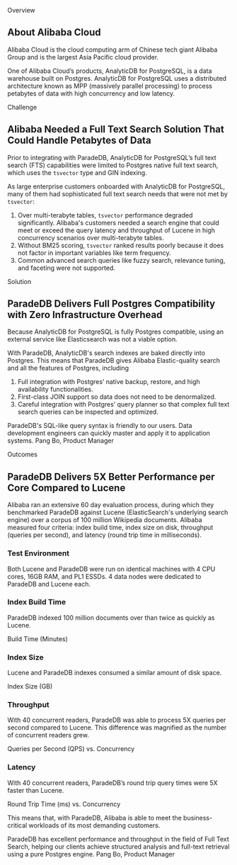 
<p className="relative top-10 font-semibold text-indigo-600">Overview</p>

## About Alibaba Cloud

Alibaba Cloud is the cloud computing arm of Chinese tech giant Alibaba Group and is the largest Asia Pacific cloud provider.

One of Alibaba Cloud’s products, AnalyticDB for PostgreSQL, is a data warehouse built on Postgres. AnalyticDB for PostgreSQL uses a distributed architecture known as MPP (massively parallel processing) to process petabytes of data with high concurrency and low latency.

<p className="relative top-10 font-semibold text-indigo-600">Challenge</p>

## Alibaba Needed a Full Text Search Solution That Could Handle Petabytes of Data

Prior to integrating with ParadeDB, AnalyticDB for PostgreSQL’s full text search (FTS) capabilities were limited to Postgres native full text search, which uses the `tsvector` type and GIN indexing.

As large enterprise customers onboarded with AnalyticDB for PostgreSQL, many of them had sophisticated full text search needs that were not met by `tsvector`:

1. Over multi-terabyte tables, `tsvector` performance degraded significantly. Alibaba's customers needed a search engine that could meet or exceed the query latency and throughput of Lucene in high concurrency scenarios over multi-terabyte tables.
2. Without BM25 scoring, `tsvector` ranked results poorly because it does not factor in important variables like term frequency.
3. Common advanced search queries like fuzzy search, relevance tuning, and faceting were not supported.

<p className="relative top-10 font-semibold text-indigo-600">Solution</p>

## ParadeDB Delivers Full Postgres Compatibility with Zero Infrastructure Overhead

Because AnalyticDB for PostgreSQL is fully Postgres compatible, using an external service like Elasticsearch was not a viable option.

With ParadeDB, AnalyticDB's search indexes are baked directly into Postgres. This means that ParadeDB gives Alibaba Elastic-quality search and all the
features of Postgres, including

1. Full integration with Postgres’ native backup, restore, and high availability functionalities.
2. First-class JOIN support so data does not need to be denormalized.
3. Careful integration with Postgres’ query planner so that complex full text search queries can be inspected and optimized.

<div className="rounded-xl bg-indigo-600 px-8 py-4 md:my-2 md:px-12">
  <span className="font-medium text-white md:text-2xl">
    ParadeDB's SQL-like query syntax is friendly to our users. Data development
    engineers can quickly master and apply it to application systems.
  </span>
  <span className="pt-4 text-sm text-white md:text-lg">
    Pang Bo, Product Manager
  </span>
</div>

<p className="relative top-10 font-semibold text-indigo-600">Outcomes</p>

## ParadeDB Delivers 5X Better Performance per Core Compared to Lucene

Alibaba ran an extensive 60 day evaluation process, during which they benchmarked ParadeDB against Lucene (ElasticSearch's underlying search engine) over a corpus of 100 million Wikipedia documents.
Alibaba measured four criteria: index build time, index size on disk, throughput (queries per second), and latency (round trip time in milliseconds).

### Test Environment

Both Lucene and ParadeDB were run on identical machines with 4 CPU cores, 16GB RAM, and PL1 ESSDs. 4 data nodes were dedicated to ParadeDB and Lucene each.

### Index Build Time

ParadeDB indexed 100 million documents over than twice as quickly as Lucene.

<Card className="text-center">
  <Subtitle>
    <Bold>Build Time (Minutes)</Bold>
  </Subtitle>
  <BarChart
    data={[
      {
        name: "Lucene",
        "Build Time (Minutes)": 215,
      },
      {
        name: "ParadeDB",
        "Build Time (Minutes)": 75,
      },
    ]}
    index="name"
    categories={["Build Time (Minutes)"]}
    showLegend={false}
    colors={["indigo"]}
    layout="vertical"
    yAxisWidth={80}
    xAxisLabel="Minutes"
  />
</Card>

### Index Size

Lucene and ParadeDB indexes consumed a similar amount of disk space.

<Card className="text-center">
  <Subtitle>
    <Bold>Index Size (GB)</Bold>
  </Subtitle>
  <BarChart
    data={[
      {
        name: "Lucene",
        "Index Size (GB)": 169,
      },
      {
        name: "ParadeDB",
        "Index Size (GB)": 187,
      },
    ]}
    index="name"
    categories={["Index Size (GB)"]}
    showLegend={false}
    colors={["indigo"]}
    layout="vertical"
    yAxisWidth={80}
    xAxisLabel="GB"
  />
</Card>

### Throughput

With 40 concurrent readers, ParadeDB was able to process 5X queries per second compared to Lucene. This difference was magnified as the number of concurrent readers grew.

<Card className="relative text-center">
  <Subtitle>
    <Bold>Queries per Second (QPS) vs. Concurrency</Bold>
  </Subtitle>
  <LineChart
    data={[
      {
        concurrency: 1,
        "Lucene (QPS)": 63.96,
        "ParadeDB (QPS)": 184.92,
      },
      {
        concurrency: 5,
        "Lucene (QPS)": 145.84,
        "ParadeDB (QPS)": 512.45,
      },
      {
        concurrency: 10,
        "Lucene (QPS)": 148.84,
        "ParadeDB (QPS)": 605.36,
      },
      {
        concurrency: 20,
        "Lucene (QPS)": 155.83,
        "ParadeDB (QPS)": 676.54,
      },
      {
        concurrency: 30,
        "Lucene (QPS)": 173.96,
        "ParadeDB (QPS)": 760.18,
      },
      {
        concurrency: 40,
        "Lucene (QPS)": 168.89,
        "ParadeDB (QPS)": 838.1,
      },
    ]}
    index="concurrency"
    categories={["Lucene (QPS)", "ParadeDB (QPS)"]}
    showLegend={true}
    colors={["amber", "blue"]}
    yAxisWidth={60}
    xAxisLabel="Number of Concurrent Connections"
    yAxisLabel="Queries per Second (QPS)"
    showXAxis={true}
  />
</Card>

### Latency

With 40 concurrent readers, ParadeDB’s round trip query times were 5X faster than Lucene.

<Card className="relative text-center">
  <Subtitle>
    <Bold>Round Trip Time (ms) vs. Concurrency</Bold>
  </Subtitle>
  <LineChart
    data={[
      {
        concurrency: 1,
        "Lucene (RTT)": 15.59,
        "ParadeDB (RTT)": 5.2,
      },
      {
        concurrency: 5,
        "Lucene (RTT)": 34.56,
        "ParadeDB (RTT)": 9.63,
      },
      {
        concurrency: 10,
        "Lucene (RTT)": 59.24,
        "ParadeDB (RTT)": 16.45,
      },
      {
        concurrency: 20,
        "Lucene (RTT)": 130.74,
        "ParadeDB (RTT)": 28.84,
      },
      {
        concurrency: 30,
        "Lucene (RTT)": 221.71,
        "ParadeDB (RTT)": 39.12,
      },
      {
        concurrency: 40,
        "Lucene (RTT)": 249.67,
        "ParadeDB (RTT)": 47.96,
      },
    ]}
    index="concurrency"
    categories={["Lucene (RTT)", "ParadeDB (RTT)"]}
    showLegend={true}
    colors={["amber", "blue"]}
    yAxisWidth={60}
    xAxisLabel="Number of Concurrent Connections"
    yAxisLabel="Round Trip Time (ms)"
    showXAxis={true}
  />
</Card>

This means that, with ParadeDB, Alibaba is able to meet the business-critical workloads of its most demanding customers.

<div className="rounded-xl bg-indigo-600 px-8 py-4 md:my-2 md:px-12">
  <span className="font-medium text-white md:text-2xl">
    ParadeDB has excellent performance and throughput in the field of Full Text
    Search, helping our clients achieve structured analysis and full-text
    retrieval using a pure Postgres engine.
  </span>
  <span className="pt-4 text-sm text-white md:text-lg">
    Pang Bo, Product Manager
  </span>
</div>
